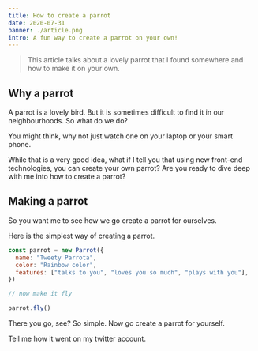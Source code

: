 ```yaml
---
title: How to create a parrot
date: 2020-07-31
banner: ./article.png
intro: A fun way to create a parrot on your own!
---
```


> This article talks about a lovely parrot that I found somewhere and how to make it on your own.

## Why a parrot

A parrot is a lovely bird. But it is sometimes difficult to find it in our neighbourhoods. So what do we do?

You might think, why not just watch one on your laptop or your smart phone.

While that is a very good idea, what if I tell you that using new front-end technologies, you can create your own parrot? Are you ready to dive deep with me into how to create a parrot?

## Making a parrot

So you want me to see how we go create a parrot for ourselves.

Here is the simplest way of creating a parrot.

```javascript
const parrot = new Parrot({
  name: "Tweety Parrota",
  color: "Rainbow color",
  features: ["talks to you", "loves you so much", "plays with you"],
})

// now make it fly

parrot.fly()
```

There you go, see? So simple. Now go create a parrot for yourself.

Tell me how it went on my twitter account.
